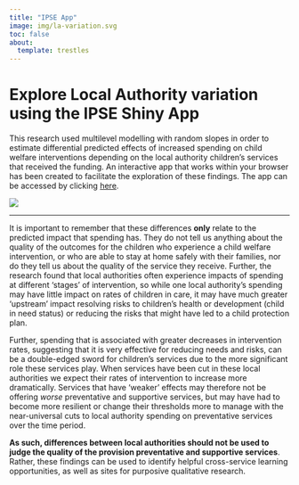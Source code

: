 ```yaml
---
title: "IPSE App"
image: img/la-variation.svg
toc: false
about:
  template: trestles
---
```



# Explore Local Authority variation using the IPSE Shiny App

This research used multilevel modelling with random slopes in order to estimate differential predicted effects of increased spending on child welfare interventions depending on the local authority children's services that received the funding. An interactive app that works within your browser has been created to facilitate the exploration of these findings. The app can be accessed by clicking [here](https://webb.shinyapps.io/ipse/){target="_blank"}.


![](img/ipse_preview.png)


****

It is important to remember that these differences **only** relate to the predicted impact that spending has. They do not tell us anything about the quality of the outcomes for the children who experience a child welfare intervention, or who are able to stay at home safely with their families, nor do they tell us about the quality of the service they receive. Further, the research found that local authorities often experience impacts of spending at different 'stages' of intervention, so while one local authority's spending may have little impact on rates of children in care, it may have much greater 'upstream' impact resolving risks to children's health or development (child in need status) or reducing the risks that might have led to a child protection plan. 

Further, spending that is associated with greater decreases in intervention rates, suggesting that it is very effective for reducing needs and risks, can be a double-edged sword for children's services due to the more significant role these services play. When services have been cut in these local authorities we expect their rates of intervention to increase more dramatically. Services that have 'weaker' effects may therefore not be offering *worse* preventative and supportive services, but may have had to become more resilient or change their thresholds more to manage with the near-universal cuts to local authority spending on preventative services over the time period. 

**As such, differences between local authorities should not be used to judge the quality of the provision preventative and supportive services**. Rather, these findings can be used to identify helpful cross-service learning opportunities, as well as sites for purposive qualitative research. 
